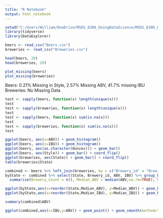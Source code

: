 ```yaml
---
title: "R Notebook"
output: html_notebook
---
```


```r
setwd("C:/Users/William/OneDrive/MSDS_6306_DoingDataScience/MSDS_6306_Homework/CaseStudy01")
library(tidyverse)
library(DataExplorer)

beers <- read_csv("Beers.csv")
breweries <- read_csv("Breweries.csv")
```

```r
head(beers, 20)
head(breweries, 20)
```

```r
plot_missing(beers)
plot_missing(breweries)
```
Beers: 0.21% Missing in Style, 2.57% Missing ABV, 41.7% missing IBU
Breweries: No Missing Data


```r
test <- sapply(beers, function(x) length(unique(x)))
test
test <- sapply(breweries, function(x) length(unique(x)))
test
test <- sapply(beers, function(x) sum(is.na(x)))
test
test <- sapply(breweries, function(x) sum(is.na(x)))
test
```
```r
ggplot(beers, aes(x=ABV)) + geom_histogram()
ggplot(beers, aes(x=IBU)) + geom_histogram()
ggplot(beers, aes(as.character(Ounces))) + geom_bar()
ggplot(beers, aes(Style)) + geom_bar() + coord_flip()
ggplot(breweries, aes(State)) + geom_bar() + coord_flip()
table(breweries$State)
```
```r
combined <- beers %>% left_join(breweries, by = c("Brewery_id" = "Brew_ID"))
byState <- combined %>% select(State, Brewery_id, ABV, IBU) %>% group_by(State) %>% 
  summarise(Brewery_Count = n(), Median_ABV = median(ABV,na.rm=TRUE), Median_IBU = median(IBU,na.rm=TRUE), Max_ABV = max(ABV,na.rm=TRUE), Max_IBU = max(IBU,na.rm=TRUE))
```

```r
ggplot(byState,aes(x=reorder(State,Median_ABV), y=Median_ABV)) + geom_bar(stat="identity") + coord_flip()
ggplot(byState,aes(x=reorder(State,Median_IBU), y=Median_IBU)) + geom_bar(stat="identity") + coord_flip()
```


```r
summary(combined$ABV)
```
```r
ggplot(combined,aes(x=IBU,y=ABV)) + geom_point() + geom_smooth(method=lm) 
```

